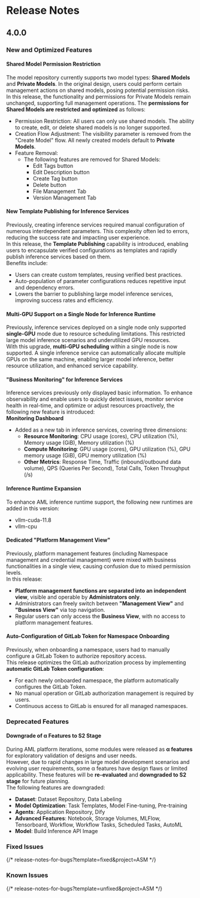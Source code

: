 # Release Notes

## 4.0.0

### **New and Optimized Features**

#### Shared Model Permission Restriction

The model repository currently supports two model types: **Shared Models** and **Private Models**. In the original design, users could perform certain management actions on shared models, posing potential permission risks.  
In this release, the functionality and permissions for Private Models remain unchanged, supporting full management operations. The **permissions for Shared Models are restricted and optimized** as follows:
- Permission Restriction: All users can only use shared models. The ability to create, edit, or delete shared models is no longer supported.
- Creation Flow Adjustment: The visibility parameter is removed from the "Create Model" flow. All newly created models default to **Private Models**.
- Feature Removal: 
    - The following features are removed for Shared Models:
      - Edit Tags button
      - Edit Description button
      - Create Tag button
      - Delete button
      - File Management Tab
      - Version Management Tab


#### New Template Publishing for Inference Services
Previously, creating inference services required manual configuration of numerous interdependent parameters. This complexity often led to errors, reducing the success rate and impacting user experience.  
In this release, the **Template Publishing** capability is introduced, enabling users to encapsulate verified configurations as templates and rapidly publish inference services based on them.  
Benefits include:
  - Users can create custom templates, reusing verified best practices.
  - Auto-population of parameter configurations reduces repetitive input and dependency errors.
  - Lowers the barrier to publishing large model inference services, improving success rates and efficiency.


#### Multi-GPU Support on a Single Node for Inference Runtime
Previously, inference services deployed on a single node only supported **single-GPU** mode due to resource scheduling limitations. This restricted large model inference scenarios and underutilized GPU resources.  
With this upgrade, **multi-GPU scheduling** within a single node is now supported. A single inference service can automatically allocate multiple GPUs on the same machine, enabling larger model inference, better resource utilization, and enhanced service capability.


#### "Business Monitoring" for Inference Services
Inference services previously only displayed basic information. To enhance observability and enable users to quickly detect issues, monitor service health in real-time, and optimize or adjust resources proactively, the following new feature is introduced:  
**Monitoring Dashboard**
  - Added as a new tab in inference services, covering three dimensions:
      - **Resource Monitoring**: CPU usage (cores), CPU utilization (%), Memory usage (GiB), Memory utilization (%)
      - **Compute Monitoring**: GPU usage (cores), GPU utilization (%), GPU memory usage (GiB), GPU memory utilization (%)
      - **Other Metrics**: Response Time, Traffic (inbound/outbound data volume), QPS (Queries Per Second), Total Calls, Token Throughput (/s)


#### Inference Runtime Expansion
To enhance AML inference runtime support, the following new runtimes are added in this version:  
  - vllm-cuda-11.8
  - vllm-cpu


#### Dedicated "Platform Management View"
Previously, platform management features (including Namespace management and credential management) were mixed with business functionalities in a single view, causing confusion due to mixed permission levels.  
In this release:
  - **Platform management functions are separated into an independent view**, visible and operable by **Administrators only**.
  - Administrators can freely switch between **"Management View"** and **"Business View"** via top navigation.
  - Regular users can only access the **Business View**, with no access to platform management features.


#### Auto-Configuration of GitLab Token for Namespace Onboarding
Previously, when onboarding a namespace, users had to manually configure a GitLab Token to authorize repository access.  
This release optimizes the GitLab authorization process by implementing **automatic GitLab Token configuration**:
  - For each newly onboarded namespace, the platform automatically configures the GitLab Token.
  - No manual operation or GitLab authorization management is required by users.
  - Continuous access to GitLab is ensured for all managed namespaces.



### **Deprecated Features**

#### Downgrade of α Features to S2 Stage

During AML platform iterations, some modules were released as **α features** for exploratory validation of designs and user needs.  
However, due to rapid changes in large model development scenarios and evolving user requirements, some α features have design flaws or limited applicability. These features will be **re-evaluated** and **downgraded to S2 stage** for future planning.  
The following features are downgraded:
  - **Dataset**: Dataset Repository, Data Labeling
  - **Model Optimization**: Task Templates, Model Fine-tuning, Pre-training
  - **Agents**: Application Repository, Dify
  - **Advanced Features**: Notebook, Storage Volumes, MLFlow, Tensorboard, Workflow, Workflow Tasks, Scheduled Tasks, AutoML
  - **Model**: Build Inference API Image



### **Fixed Issues**
{/* release-notes-for-bugs?template=fixed&project=ASM */}

### **Known Issues**
{/* release-notes-for-bugs?template=unfixed&project=ASM */}
